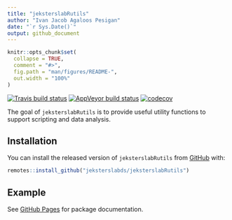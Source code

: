 ```yaml
---
title: "jeksterslabRutils"
author: "Ivan Jacob Agaloos Pesigan"
date: "`r Sys.Date()`"
output: github_document
---
```


<!-- README.md is generated from README.Rmd. Please edit that file -->

```r
knitr::opts_chunk$set(
  collapse = TRUE,
  comment = "#>",
  fig.path = "man/figures/README-",
  out.width = "100%"
)
```

<!-- badges: start -->
[![Travis build status](https://travis-ci.com/jeksterslabds/jeksterslabRutils.svg?branch=master)](https://travis-ci.com/jeksterslabds/jeksterslabRutils)
[![AppVeyor build status](https://ci.appveyor.com/api/projects/status/github/jeksterslabds/jeksterslabRutils?branch=master&svg=true)](https://ci.appveyor.com/project/jeksterslabds/jeksterslabRutils)
[![codecov](https://codecov.io/github/jeksterslabds/jeksterslabRutils/branch/master/graphs/badge.svg)](https://codecov.io/github/jeksterslabds/jeksterslabRutils)
<!-- badges: end -->

The goal of `jeksterslabRutils` is to provide useful utility functions
to support scripting and data analysis.

## Installation

You can install the released version of `jeksterslabRutils` from [GitHub](https://github.com/jeksterslabds/jeksterslabRutils) with:

```r
remotes::install_github("jeksterslabds/jeksterslabRutils")
```

## Example

See [GitHub Pages](https://jeksterslabds.github.io/jeksterslabRutils/index.html)
for package documentation.

